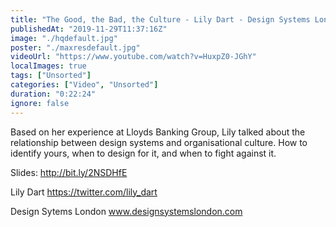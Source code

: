 ```yaml
---
title: "The Good, the Bad, the Culture - Lily Dart - Design Systems London 2019"
publishedAt: "2019-11-29T11:37:16Z"
image: "./hqdefault.jpg"
poster: "./maxresdefault.jpg"
videoUrl: "https://www.youtube.com/watch?v=HuxpZ0-JGhY"
localImages: true
tags: ["Unsorted"]
categories: ["Video", "Unsorted"]
duration: "0:22:24"
ignore: false
---
```


Based on her experience at Lloyds Banking Group, Lily talked about the relationship between design systems and organisational culture. How to identify yours, when to design for it, and when to fight against it.

Slides: http://bit.ly/2NSDHfE

Lily Dart
https://twitter.com/lily_dart

Design Sytems London
www.designsystemslondon.com
